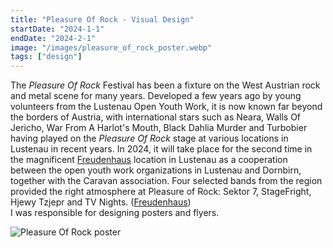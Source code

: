 ---
title: "Pleasure Of Rock - Visual Design"
startDate: "2024-1-1"
endDate: "2024-2-1"
image: "/images/pleasure_of_rock_poster.webp"
tags: ["design"]
---

The *Pleasure Of Rock* Festival has been a fixture on the West Austrian rock and metal scene for many years.
Developed a few years ago by young volunteers from the Lustenau Open Youth Work, it is now known far beyond the borders of Austria, with international stars such as Neara, Walls Of Jericho, War From A Harlot's Mouth, Black Dahlia Murder and Turbobier having played on the *Pleasure Of Rock* stage at various locations in Lustenau in recent years.
In 2024, it will take place for the second time in the magnificent [Freudenhaus](https://freudenhaus.or.at/) location in Lustenau as a cooperation between the open youth work organizations in Lustenau and Dornbirn, together with the Caravan association.
Four selected bands from the region provided the right atmosphere at Pleasure of Rock: Sektor 7, StageFright, Hjewy Tzjepr and TV Nights. ([Freudenhaus](https://freudenhaus.or.at/programm/2024/pleasure-of-rock/))
<br/>I was responsible for designing posters and flyers.

![Pleasure Of Rock poster](/images/pleasure_of_rock_poster.webp)
